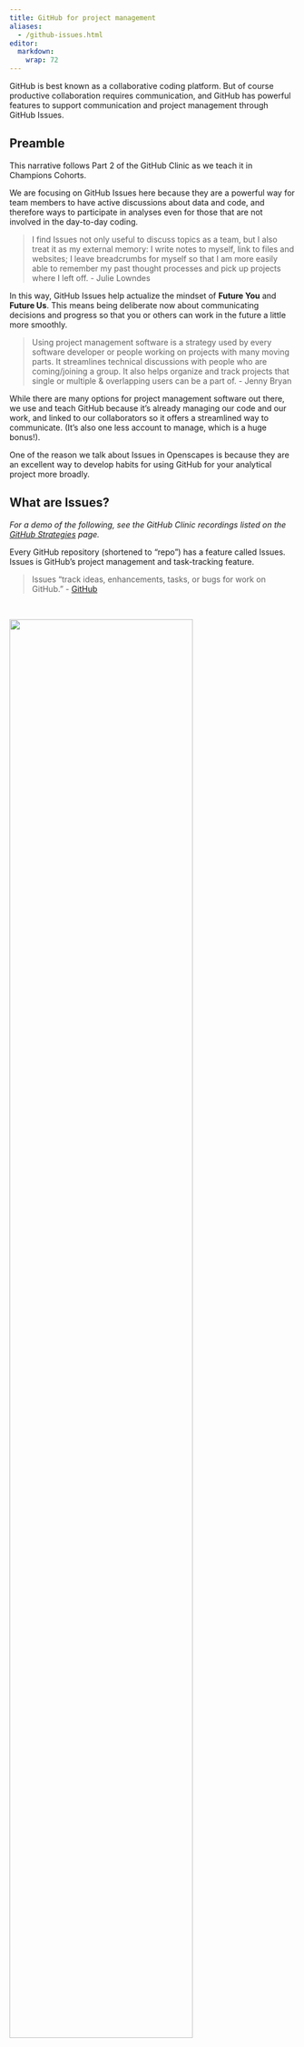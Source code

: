 ```yaml
---
title: GitHub for project management
aliases: 
  - /github-issues.html  
editor: 
  markdown: 
    wrap: 72
---
```


GitHub is best known as a collaborative coding platform. But of course
productive collaboration requires communication, and GitHub has powerful
features to support communication and project management through GitHub
Issues.

## Preamble

This narrative follows Part 2 of the GitHub Clinic as we teach it in
Champions Cohorts.

We are focusing on GitHub Issues here because they are a powerful way
for team members to have active discussions about data and code, and
therefore ways to participate in analyses even for those that are not
involved in the day-to-day coding.

> I find Issues not only useful to discuss topics as a team, but I also
> treat it as my external memory: I write notes to myself, link to files
> and websites; I leave breadcrumbs for myself so that I am more easily
> able to remember my past thought processes and pick up projects where
> I left off. - Julie Lowndes

In this way, GitHub Issues help actualize the mindset of **Future You**
and **Future Us**. This means being deliberate now about communicating
decisions and progress so that you or others can work in the future a
little more smoothly.

> Using project management software is a strategy used by every software
> developer or people working on projects with many moving parts. It
> streamlines technical discussions with people who are coming/joining a
> group. It also helps organize and track projects that single or
> multiple & overlapping users can be a part of. - Jenny Bryan

While there are many options for project management software out there,
we use and teach GitHub because it's already managing our code and our
work, and linked to our collaborators so it offers a streamlined way to
communicate. (It's also one less account to manage, which is a huge
bonus!).

One of the reason we talk about Issues in Openscapes is because they are
an excellent way to develop habits for using GitHub for your analytical
project more broadly.

## What are Issues?

*For a demo of the following, see the GitHub Clinic recordings listed on
the [GitHub Strategies](/core-lessons/github/index.qmd#github-clinic)
page.*

Every GitHub repository (shortened to "repo") has a feature called
Issues. Issues is GitHub's project management and task-tracking feature.

> Issues “track ideas, enhancements, tasks, or bugs for work on
> GitHub.” - [GitHub](https://help.github.com/en/articles/about-issues)

<br>

![](images/issues-intro.png){fig-align="center" width="80%"}

```{=html}
<!---
# https://blog.revolutionanalytics.com/2017/06/rmarkdown-tricks.html
# http://www.zevross.com/blog/2017/06/19/tips-and-tricks-for-working-with-images-and-figures-in-r-markdown-documents/
# https://www.w3schools.com/howto/howto_css_image_center.asp
--->
```
<br>

[Jenny Bryan](https://jennybryan.org/about/) has an excellent summary of
Issues in her article "Excuse Me, Do You Have a Moment to Talk About
Version Control?" (open-access pre-print from
[PeerJ](https://peerj.com/preprints/3159/), published in [The American
Statistican](https://www.tandfonline.com/doi/full/10.1080/00031305.2017.1399928)):

> GitHub issues are another powerful feature of the platform. Recall
> that we are repurposing Git, a tool that facilitates software
> development. Think of the issues for a project as its bug tracker. For
> projects that are not pure software development, we co-opt this
> machinery to organize our to-do list more generally. The basic unit is
> an issue and you can interact with one in two ways.

> First, issues are integrated into the project's web interface on
> GitHub, with a rich set of options for linking to project files and
> incremental changes. Second, issues and their associated comment
> threads appear in your email, just like regular messages (this can, of
> course, be configured). The result is that all correspondence about a
> project comes through your normal channels, but is also tracked inside
> the project itself, with excellent navigability and search
> capabilities. For software, issues are used to track bugs and feature
> requests. In a data analysis project, you might open an issue to flesh
> out a specific sub-analysis or to develop a complicated figure. In a
> course, we use them to manage homework submission, marking, and peer
> review.

> Issues can be assigned to specific people and they can be labelled,
> e.g. "bug", "simulation- study", or "final-exam". Coupled with the
> ability to cross-link issues and the project files or file changes,
> you have extraordinary power to document why things have happened in
> the past and to organize what needs to happen in the future.

<br>

You create an Issue for a topic, and use it track progress or ask
questions. You can provide links, describe updates, link to other
Issues, and you can close the Issue when it is completed. You can also
re-open previously-closed Issues.

Every GitHub repository has this Issues feature. This means that
sometimes Issues are public and sometimes they are private.

-   In a public repo, anyone with a GitHub username can create and
    comment on issues.
-   In a private repo, only users with permission can create and comment
    on issues, or see them at all

Remeber GitHub's search is awesome – it will search all of your files and also Issues!
<!---I find this really helpful...--->

## Issues in the Wild

Here are some examples of "traditional" and "non-traditional" use of
issues.

[ggplot2's Issues](https://github.com/tidyverse/ggplot2/issues) is an
example of the "traditional" use of Issues, which is in
a pretty pure software development context. This is a public repository,
and all topics are directly related to ggplot2. Issues are largely used
to report bugs, troubleshoot and sometimes to request features. Note the
"Filters" feature on the top-left: this by default will search through
the Issues that are still open, but you can also change this if you
wanted to search also for closed Issues (just below "Filters" you can
see that there are over 2000 closed Issues, documenting the innovation
that's been ongoing in ggplot2).

<br>

![](images/issues-ggplot2.png){fig-align="center" width="80%"}

<br>

[MozillaFestival's
Issues](https://github.com/MozillaFestival/mozfest-program-2018/issues)
are an example of a less "traditional", but increasingly common use of
Issues: for project submissions, coordination, and community engagement.
It is also an example of the use of labels: those colorful tags that
help group and categorize the Issues. To the right of "Filters", you'll
see a "Labels" button: clicking on this will give you a list of all the
labels and how many Issues are tagged with each label. There are also
options to create new labels.

<br>

![](images/issues-mozfest.png){fig-align="center" width="80%"}

<br>

OHI-Science's Issues below, are also an example of less "traditional"
use of Issues but perhaps also somewhat common. Here, the OHI team
created a private repository where Issues are used for private
conversations and archiving ideas and discussions: the OHI-Science team
uses issues instead of email to have private, archived, searchable
conversations about scientific methods as described in [Lowndes et al.
2017](https://www.nature.com/articles/s41559-017-0160). The team is
diligent about having important science conversations in these Issues,
rather than those conversations being lost in emails or Slack. This is
more organized and also makes onboarding team members much smoother
since the team does not need to forward emails to new team members and
tease through attachements.

<br>

![](images/issues-ohiscience.png){fig-align="center" width="80%"}

<br>

## How to use Issues

### Creating a new Issue

When you click on the green "New Issue" button", you're asked to give a
Title and Leave a Comment. You can also attach files or images by
dragging them into the Issue.

Then you'll be able to Submit the Issue. On the right side, you'll see
options to Assign someone to the Issue, add a Label, add it to a
Project, or add it to a Milestone. We'll explore these features a bit
more in a moment.

<br>

![](images/issues-create.png){fig-align="center" width="80%"}

<br>

When you click Submit, your Issue gets a number, which is now written
next to the title. This number is also part of the URL as well.

On the right of the Title, note that there is an "Edit" button if you
ever need to change the title of the Issue as the conversation evolves.
The Issue number will stay the same.

What happens if you want to edit the text of your Comment after you've
Submitted it? No problem. See that once you've submitted an Issue, there
is a blue bar at the top of the Comment, attributing your username to
this comment along with the date. At the very right of this blue bar,
there are 3 dots. Clicking here will give you the option to edit.

### Commenting

The great thing about Issues is that they are for conversations with
yourself and others. So once you've submitted an Issue, you can string
together additional Comments within this comment. Maybe you asked a
question, and someone else will respond with a solution or idea. They
might link to an Issue with a related topic, or an external link that
might be helpful.

You can also tag people in Issue Comments with the "\@" symbol. As noted
above, anyone who is part of the repository will automatically get email
notifications when comments are submitted. But tagging specific users
will also send them an email, and is a good way to bring folks into the
conversation who might not already be "watching" the whole repository.
In a public repository you can tag any GitHub user, and in a private
repository they have to have permission.

Each time there is a comment in the Issue thread, there will be a new
date marked in the blue bar at the top of the Issue. This is a nice way
to see how current conversations are.

And something really great is that you can click on the date — and watch
the URL change. This allows you to anchor to a specific comment within
the Issue thread. This is really useful if, for example, you wanted to
share a specific comment with someone else instead of having them scroll
down themselves. (Note: you can also click on the three dots at the
right of the blue Comment header to copy the anchored link).

<br>

![](images/issues-comment.png){fig-align="center" width="80%"}

<br>

### Markdown

Issues support Markdown. This means that you can add simple formatting
to your text, such as headers, bold and italics, lists, images, links,
and formatted code. To help you use Markdown formatting as you learn,
GitHub Issues have built-in help: there are icons between the Title and
the Comment of the Issue that will do the Markdown formatting for you,
and help you learn along the way.

There is also a "Preview" tab between the Title and Comment (next to the
"Write" tab, where you are by default) where you can preview what your
Markdown formatting looks like before you Submit the Issue. Submitting
the Issue will also render the Markdown formatting.

GitHub enables you to also create Markdown check-lists by typing
`- [ ]`. Once this is rendered, you can click it to check this box.
Alternatively, in Markdown you check a box by typing `- [x]`. The number
of checked and unchecked items will be visible in the Issue as well.

<br>

![](images/issues-checklist.png){fig-align="center" width="80%"}

<br>

### Linking to files

Linking to specific files or versions of files is good practice when you
are discussing it in an Issue: reduce the work for the person reading
the Issue (which might be Future You!). You can link to the file by
opening it in the browser and copying its URL and placing it in Markdown
formatting for hyperlinks: `[text to hyperlink](URL)`.

You can also navigate to a specific version of that file, or a specific
commit message, if you want to capture that file at a specific point in
time.

You can also anchor to specific lines within a file, which is useful if
you are requesting feedback on a specific part of an analysis or asking
for help troubleshooting. I can send someone to a specific place within
a file with the appropriate lines highlighted. For example
`[important code](https://github.com/Openscapes/issues-demo/blob/master/code-example.R#L12-L13)`
will render as [important
code](https://github.com/Openscapes/issues-demo/blob/master/code-example.R#L12-L13).

<br>

![](images/github-anchor-lines.png){fig-align="center" width="80%"}

<br>

### Assigning, Labels

On the right side of the Issue thread, there is the "metadata" for the
Issue. You can assign the Issue to a specific user, or label it with a
suite of labels that you can customize (when you click on labels, see
all the way at the bottom the option to edit labels. And there are other
ways to navigate there as well).

If you navigate back to the full list of Issue topics (which will have
the URL github.com/username-or-organization/repo-name/issues), you'll
see these metadata categories listed at the top as well, which lets you
filter or view based on these categories.

<br>

![](images/issues-labels.png){fig-align="center" width="80%"}

<br>

### Projects, Milestones

Projects and Milestones are further ways to organize and track progress
with your Issues.

Projects are a way to organize and prioritize your issues. It uses the
idea of a Kanban board, which
[Wikipedia](https://en.wikipedia.org/wiki/Kanban_board) says "visually
depict work at various stages of a process using cards to represent work
items and columns to represent each stage of the process. Cards are
moved from left to right to show progress and to help coordinate teams
performing the work." The simplest have 3 columns labeled "to do",
"doing" and "done".

You can use Projects for both Organization or personal projects. In
fact, you can have multiple projects within the same repository, so
different people can have different Projects organized within their
shared repository, for example.

You have a lot of control over how you will manage your Projects. Here is one view:

<br>

![](images/issues-projects.png){fig-align="center" width="80%"}

<br>

For examples of Projects, see
<https://nmfs-opensci.github.io/ResourceBook/content/project_management/github_project_boards.html>
as well as a 2024 [Openscapes Community Call: GitHub for NASA Openscapes
community calendaring & project
management](https://openscapes.org/blog/2024-02-28-github-community-call/).

Milestones are a way to attach deadlines to your Project (although you
do not need to identify a date if you don't want to). Once you create a
Milestone, you can add Issues to that Milestone to help track progress.
For example, maybe you have a presentation coming up and there are
several Issues that need to be addressed before then.

## Strategies for Issues

<!---TODO Issues are really powerful, but most powerful if they work for you--->

Every repo has Issues, but do you want to use Issues in every repo? It
helps to consider the purpose for the Issues.

Using Issues for “traditional” bug/features for code, it makes sense to
keep the repository public and have all Issues pertaining to that repo
there within that repo.

If you're using Issues for “non-traditional” research group and science
conversations, there are other considerations. Maybe you do want a
private repository, but even so you'll want to think ahead. Will you
eventually make that repo public when you publish your study? Changing a
repo from private to public (or vice versa, both are possible in the
repository's Settings) will make not only the code and files of that
repo public, but also all the Issues. Which is fine, but it might add
considerations in terms of what is discussed in those Issues.

::: {.callout-note icon="false"}
# How we did it: OHI Team

Here is an example of the Ocean Health Index team’s thought process &
strategy.

Our team works within a GitHub Organization called "OHI-Science". Within
that Organization, we work in many repositories, with different
combinations of people working primarily within different repositories.
For coherence, we didn’t want to have conversations in Issues within
each of those repositories because it would make finding those
conversations more difficult (although now GitHub can search all
Issues/code across an Organization!).

We also wanted our repos to be public, but to have private conversations
using the Issues feature.

These two needs led us to create a single private repository named
“issues”, and we only use it for Issues. This works really well for us,
especially since our team-lead can engage in these discussions by
receiving emails about the Issues in their inbox, and can respond
without having to go to GitHub.com.
:::

## Your Turn: Create & comment on issues

We will break into groups and you can explore some of these features in
Issues. Here is what to do:

-   Go to
    [github.com/openscapes/demo/issues](https://github.com/openscapes/demo/issues)
-   Create an issue, tag people in your breakout group (ask for their
    username)
-   Browse issues, comment in other issues
-   Try:
    -   Linking to the .md document you created in the previous chapter
    -   Creating a label and applying it, assigning people
    -   Adding Issues to a Project (create one if need be)
    -   Closing an Issue

Have fun! And throughout the process, talk to your breakout group, and
share what you learn.

Here's what your inbox will look like afterwards:

<br>

![](images/issues-inbox-crop.png){fig-align="center" width="70%"}

<br>

This is pretty rare to receive so many emails all at once. But you can
always switch your setting to "Not Watch" this repository so that you
only receive emails about Issues that you are tagged in.
